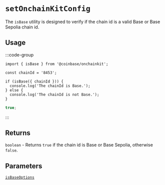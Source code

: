 # `setOnchainKitConfig`

The `isBase` utility is designed to verify if the chain id is a valid Base or Base Sepolia chain id.

## Usage

:::code-group

```tsx [code]
import { isBase } from '@coinbase/onchainkit';

const chainId = '8453';

if (isBase({ chainId })) {
  console.log('The chainId is Base.');
} else {
  console.log('The chainId is not Base.');
}
```

```ts [return value]
true;
```

:::

## Returns

`boolean` - Returns `true` if the chain id is Base or Base Sepolia, otherwise `false`.

## Parameters

[`isBaseOptions`](/types#isbaseoptions)
